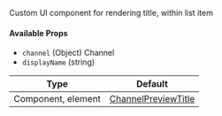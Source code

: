 Custom UI component for rendering title, within list item

#### Available Props

- `channel` (Object) Channel
- `displayName` (string)

| Type | Default |
| - | - |
| Component, element | [ChannelPreviewTitle](/reactnative/ui-components/channel-preview-title) |
